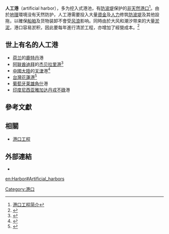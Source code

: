 '''人工港'''（artificial harbor），多为挖入式港池，有[[防波堤|防波堤]]保护的[[非天然|非天然]][[港口|港口]]<ref>[http://club.elanw.com/viewthread.php?tid=103446&extra=page%3D1%26amp%3Bfilter%3Ddigest 港口工程简介]{{dead link|date=2018年2月 |bot=InternetArchiveBot |fix-attempted=yes }}</ref>。由於[[地理|地理]]環境没有天然防护，人工港需要投入大量[[資金|資金]]及[[人力|人力]]修筑[[防波堤|防波堤]]及其他設拖，以確保[[船舶|船舶]]及货物装卸不會受[[风|风]][[浪|浪]]影响。同時由於大风和潮汐带来的大量[[淤泥|淤泥]]，港口容易淤积，因此要每年進行清淤工程，亦增加了經營成本。<ref>{{Cite web |url=http://www.radiotj.com/xinwen/system/2006/06/14/000061709.shtml |title=清淤“清”出一个东疆港 |access-date=2010-03-05 |archive-url=https://web.archive.org/web/20070613115633/http://www.radiotj.com/xinwen/system/2006/06/14/000061709.shtml |archive-date=2007-06-13 |dead-url=yes }}</ref>

==世上有名的人工港==
*[[荷兰|荷兰]]的[[鹿特丹|鹿特丹]]港
*[[阿联酋|阿联酋]][[迪拜|迪拜]]的[[杰贝拉里港|杰贝拉里港]]<ref>{{Cite web |url=http://www.db1001.cn/uae/94.html |title=杰贝拉里人工港——世界上最大的人工港 |accessdate=2010-03-05 |archive-date=2010-08-27 |archive-url=https://web.archive.org/web/20100827061438/http://www.db1001.cn/uae/94.html |dead-url=no }}</ref>
*[[中國大陸|中國大陸]]的[[天津|天津]]港<ref>{{Cite web |url=http://www.022net.com/2008/9-23/503863333069813.html |title=中国最大人工港与世界分享天津港独到经验 |accessdate=2010-03-05 |archive-date=2012-07-18 |archive-url=https://archive.is/20120718011018/http://www.022net.com/2008/9-23/503863333069813.html |dead-url=no }}</ref>
*[[台灣|台灣]][[花蓮港|花蓮港]]<ref>{{Cite web |url=http://ship.nmmst.gov.tw/portkind/portkind02_05.asp |title=花蓮港 |accessdate=2010-03-05 |archive-date=2010-03-30 |archive-url=https://web.archive.org/web/20100330145546/http://ship.nmmst.gov.tw/portkind/portkind02_05.asp |dead-url=no }}</ref>
*[[葡萄牙|葡萄牙]][[莱雄角什|莱雄角什]]港
*[[印度尼西亚|印度尼西亚]][[雅加达|雅加达]][[丹戎不碌|丹戎不碌]]港

==參考文獻==
<div class="references-small">
<references></references>
</div>

==相關==
*[[港口工程|港口工程]]

==外部連結==
*{{GoogleBooks|"artificial harbor"|"人工港"}}

[[Category:港口|Category:港口]]

[[en:Harbor#Artificial_harbors|en:Harbor#Artificial_harbors]]